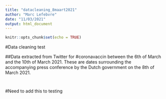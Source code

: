```yaml
---
title: "datacleaning_8maart2021"
author: "Marc Lefebvre"
date: "11/03/2021"
output: html_document
---
```


```r
knitr::opts_chunk$set(echo = TRUE)
```

#Data cleaning test

##Data extracted from Twitter for #coronavaccin between the 6th of March and the 10th of March 2021. These are dates surrounding the accompanying press conference by the Dutch government on the 8th of March 2021.

```{}


```

#Need to add this to testing





